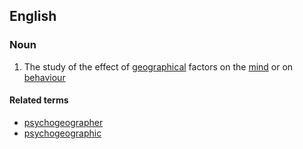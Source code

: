 ==English==

===Noun===
{{wikipedia}}
{{en-noun|-}}

# The study of the effect of [[geographical]] factors on the [[mind]] or on [[behaviour]]

====Related terms====
* [[psychogeographer]]
* [[psychogeographic]]